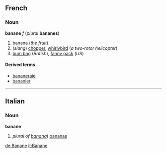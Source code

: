==French==
===Noun===
'''banane''' ''f'' (''plural'' '''bananes''')

#[[banana]] (''the fruit'')
#(''slang'') [[chopper]], [[whirlybird]] (''a two-rotor helicopter'')
#[[bum bag]] (''British''), [[fanny pack]] (''US'')

====Derived terms====
*[[bananeraie]]
*[[bananier]]

----
==Italian==
===Noun===
'''banane'''

#''plural of [[banana#Italian|banana]]'') [[banana]]s

[[de:Banane]]
[[it:Banane]]